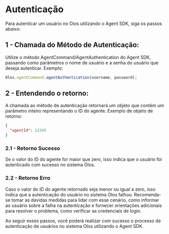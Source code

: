 # Autenticação

Para autenticar um usuário no Olos utilizando o Agent SDK, siga os passos abaixo:

## 1 - Chamada do Método de Autenticação:

Utilize o método AgentCommand/AgentAuthentication do Agent SDK, passando como parâmetros o nome de usuário e a senha do usuário que deseja autenticar. Exemplo:

```js
Olos.agentCommand.agentAuthentication(username, password);
```

## 2 - Entendendo o retorno:

A chamada ao método de autenticação retornará um objeto que contém um parâmetro inteiro representando o ID do agente. Exemplo de objeto de retorno:

```json
{
  "agentId": 12345
}
```

### 2.1 - Retorno Sucesso

Se o valor do ID do agente for maior que zero, isso indica que o usuário foi autenticado com sucesso no sistema Olos.

### 2.2 - Retorno Erro

Caso o valor do ID do agente retornado seja menor ou igual a zero, isso indica que a autenticação do usuário no sistema Olos falhou. Recomenda-se tomar as devidas medidas para lidar com esse cenário, como informar ao usuário sobre a falha na autenticação e fornecer orientações adicionais para resolver o problema, como verificar as credenciais de login.

Ao seguir esses passos, você poderá realizar com sucesso o processo de autenticação de usuários no sistema Olos utilizando o Agent SDK.